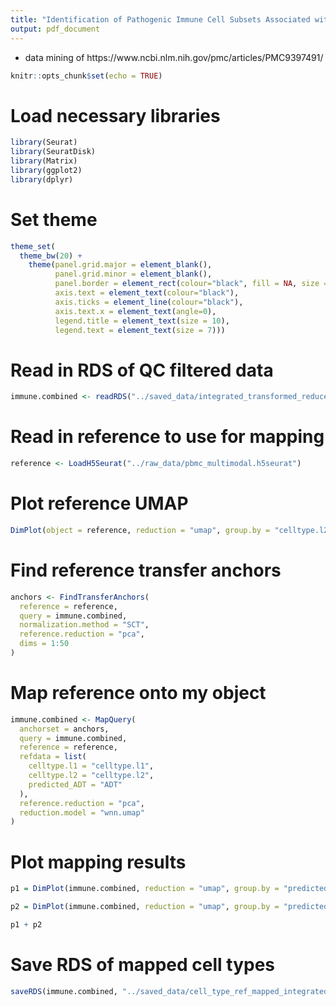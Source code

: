 ```yaml
---
title: "Identification of Pathogenic Immune Cell Subsets Associated with Checkpoint Inhibitor-induced Myocarditis"
output: pdf_document
---
```


 - data mining of https://www.ncbi.nlm.nih.gov/pmc/articles/PMC9397491/
 
```r
knitr::opts_chunk$set(echo = TRUE)
```

# Load necessary libraries

```r

library(Seurat)
library(SeuratDisk)
library(Matrix)
library(ggplot2)
library(dplyr)

```

# Set theme

```r

theme_set(
  theme_bw(20) +
    theme(panel.grid.major = element_blank(),
          panel.grid.minor = element_blank(),
          panel.border = element_rect(colour="black", fill = NA, size = 1),
          axis.text = element_text(colour="black"),
          axis.ticks = element_line(colour="black"),
          axis.text.x = element_text(angle=0),
          legend.title = element_text(size = 10),
          legend.text = element_text(size = 7)))

```

# Read in RDS of QC filtered data

```r

immune.combined <- readRDS("../saved_data/integrated_transformed_reduced_clustered.rds")

```

# Read in reference to use for mapping

```r

reference <- LoadH5Seurat("../raw_data/pbmc_multimodal.h5seurat")

```

# Plot reference UMAP

```r

DimPlot(object = reference, reduction = "umap", group.by = "celltype.l2", label = TRUE, label.size = 3, repel = TRUE) + NoLegend()

```

# Find reference transfer anchors

```r

anchors <- FindTransferAnchors(
  reference = reference,
  query = immune.combined,
  normalization.method = "SCT",
  reference.reduction = "pca",
  dims = 1:50
)

```

# Map reference onto my object

```r

immune.combined <- MapQuery(
  anchorset = anchors,
  query = immune.combined,
  reference = reference,
  refdata = list(
    celltype.l1 = "celltype.l1",
    celltype.l2 = "celltype.l2",
    predicted_ADT = "ADT"
  ),
  reference.reduction = "pca", 
  reduction.model = "wnn.umap"
)

```

# Plot mapping results

```r

p1 = DimPlot(immune.combined, reduction = "umap", group.by = "predicted.celltype.l1", label = TRUE, label.size = 3, repel = TRUE) + NoLegend()

p2 = DimPlot(immune.combined, reduction = "umap", group.by = "predicted.celltype.l2", label = TRUE, label.size = 3 , repel = TRUE) + NoLegend()

p1 + p2

```

# Save RDS of mapped cell types

```r

saveRDS(immune.combined, "../saved_data/cell_type_ref_mapped_integrated_transformed_reduced_clustered.rds")

```